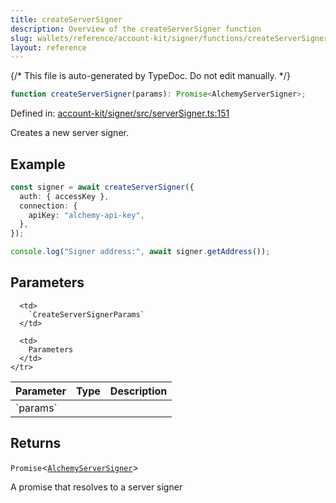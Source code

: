 ```yaml
---
title: createServerSigner
description: Overview of the createServerSigner function
slug: wallets/reference/account-kit/signer/functions/createServerSigner
layout: reference
---
```


{/* This file is auto-generated by TypeDoc. Do not edit manually. */}

```ts
function createServerSigner(params): Promise<AlchemyServerSigner>;
```

Defined in: [account-kit/signer/src/serverSigner.ts:151](https://github.com/alchemyplatform/aa-sdk/blob/c1a84188d03473acac2fdb49fb7cd7fdba73169b/account-kit/signer/src/serverSigner.ts#L151)

Creates a new server signer.

## Example

```ts
const signer = await createServerSigner({
  auth: { accessKey },
  connection: {
    apiKey: "alchemy-api-key",
  },
});

console.log("Signer address:", await signer.getAddress());
```

## Parameters

<table>
  <thead>
    <tr>
      <th align="left">Parameter</th>
      <th align="left">Type</th>
      <th align="left">Description</th>
    </tr>
  </thead>

  <tbody>
    <tr>
      <td>
        `params`
      </td>

      <td>
        `CreateServerSignerParams`
      </td>

      <td>
        Parameters
      </td>
    </tr>

  </tbody>
</table>

## Returns

`Promise`\<[`AlchemyServerSigner`](../classes/AlchemyServerSigner.mdx)>

A promise that resolves to a server signer
